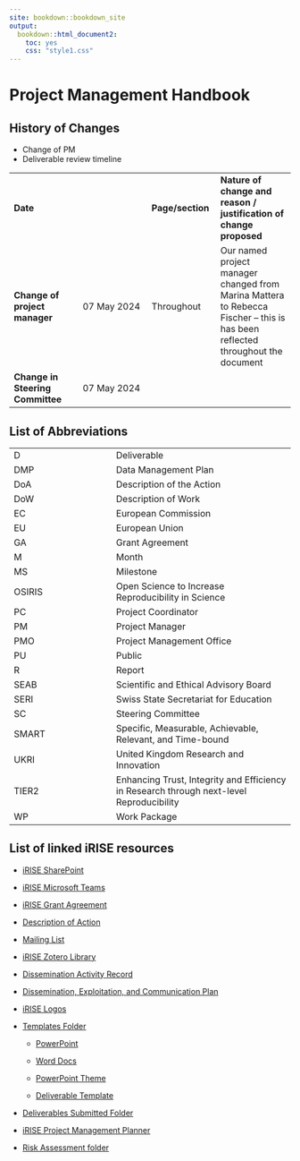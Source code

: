 ```yaml
---
site: bookdown::bookdown_site
output:
  bookdown::html_document2:
    toc: yes
    css: "style1.css"
---
```


# **Project Management Handbook**
## History of Changes

-   Change of PM\
-   Deliverable review timeline

|                                  |             |                  |                                                                                                                                |
|------------------|------------------|------------------|-------------------|
| **Date**                         |             | **Page/section** | **Nature of change and reason / justification of change proposed**                                                             |
| **Change of project manager**    | 07 May 2024 | Throughout       | Our named project manager changed from Marina Mattera to Rebecca Fischer -- this is has been reflected throughout the document |
| **Change in Steering Committee** | 07 May 2024 |                  |                                                                                                                                |

## List of Abbreviations

|        |                                                                                          |
|--------------------------|----------------------------------------------|
| D      | Deliverable                                                                              |
| DMP    | Data Management Plan                                                                     |
| DoA    | Description of the Action                                                                |
| DoW    | Description of Work                                                                      |
| EC     | European Commission                                                                      |
| EU     | European Union                                                                           |
| GA     | Grant Agreement                                                                          |
| M      | Month                                                                                    |
| MS     | Milestone                                                                                |
| OSIRIS | Open Science to Increase Reproducibility in Science                                      |
| PC     | Project Coordinator                                                                      |
| PM     | Project Manager                                                                          |
| PMO    | Project Management Office                                                                |
| PU     | Public                                                                                   |
| R      | Report                                                                                   |
| SEAB   | Scientific and Ethical Advisory Board                                                    |
| SERI   | Swiss State Secretariat for Education                                                    |
| SC     | Steering Committee                                                                       |
| SMART  | Specific, Measurable, Achievable, Relevant, and Time-bound                               |
| UKRI   | United Kingdom Research and Innovation                                                   |
| TIER2  | Enhancing Trust, Integrity and Efficiency in Research through next-level Reproducibility |
| WP     | Work Package                                                                             |

## List of linked iRISE resources

-   [iRISE SharePoint](https://charitede.sharepoint.com/sites/iRISE/Shared%20Documents/Forms/AllItems.aspx)

-   [iRISE Microsoft Teams](https://teams.microsoft.com/l/team/19%3aBeyH-eKopgikP84hU4FuJggrTXugFiipnYUq8krUnAE1%40thread.tacv2/conversations?groupId=63cd0d10-aa1b-4db9-9bb0-ed23b58ec69b&tenantId=afe91939-923e-432c-bc66-cbc3ec18d02c)

-   [iRISE Grant Agreement](https://charitede.sharepoint.com/:f:/r/sites/iRISE/Shared%20Documents/General/Grant%20Agreement/AMD-101094853-4_Nov2023?csf=1&web=1&e=cuFpdE)

-   [Description of Action](https://charitede.sharepoint.com/:b:/r/sites/iRISE/Shared%20Documents/General/Grant%20Agreement/GA%20amendment%20Sept.%202023/iRISE_Annex1B_DoA_2023-09-25_v4_clean.pdf?csf=1&web=1&e=CGlIBC)

-   [Mailing List](https://charitede.sharepoint.com/:w:/r/sites/iRISE/Shared%20Documents/General/iRISE%20Mailing%20List%20Full.docx?d=w78aadfc66f9b4bdc878dd41138496398&csf=1&web=1&e=xnGHy4)

-   [iRISE Zotero Library](https://www.zotero.org/groups/5148075/irise_library)

-   [Dissemination Activity Record](https://charitede.sharepoint.com/:x:/r/sites/iRISE/Shared%20Documents/WP6/iRISE%20Dissemination%20Activity%20Record.xlsx?d=w47a1cbfaa6c34ab5aee84a6dba643912&csf=1&web=1&e=9cfBaW)

-   [Dissemination, Exploitation, and Communication Plan](https://charitede.sharepoint.com/:w:/r/sites/iRISE/Shared%20Documents/WP6/iRISE%20Dissemination%20Plan_Draft%201.2.docx?d=w7a63d0ea4a374c1bbe3b7fd98d0c7d2f&csf=1&web=1&e=jY54DT)

-   [iRISE Logos](https://charitede.sharepoint.com/:f:/r/sites/iRISE/Shared%20Documents/Branding%20and%20Website/iRISE%20Logos/Logos?csf=1&web=1&e=mh7pQM)

-   [Templates Folder](https://charitede.sharepoint.com/:f:/r/sites/iRISE/Shared%20Documents/General/iRISE%20Dissemination_Communication_Templates/Templates?csf=1&web=1&e=P8QVBa)

    -   [PowerPoint](https://charitede.sharepoint.com/:p:/r/sites/iRISE/Shared%20Documents/General/iRISE%20Dissemination_Communication_Templates/Templates/PPT%20Template.pptx?d=w197f096e83fa4576a6f82bdcd51489b2&csf=1&web=1&e=MREwQ4)

    -   [Word Docs](https://charitede.sharepoint.com/:w:/r/sites/iRISE/Shared%20Documents/General/iRISE%20Dissemination_Communication_Templates/Templates/DocTemplate.docx?d=wcb083ece13604791b342b0bb693fe067&csf=1&web=1&e=f61QPR)

    -   [PowerPoint Theme](https://charitede.sharepoint.com/:u:/r/sites/iRISE/Shared%20Documents/Branding%20and%20Website/iRISE.thmx?csf=1&web=1&e=fyKrZL)

    -   [Deliverable Template](https://charitede.sharepoint.com/:w:/r/sites/iRISE/Shared%20Documents/General/iRISE%20Dissemination_Communication_Templates/Templates/DeliverableTemplate.docx?d=w4ec2474158ab425f86655df0f923297d&csf=1&web=1&e=drgFm9)

-   [Deliverables Submitted Folder](https://charitede.sharepoint.com/:f:/r/sites/iRISE/Shared%20Documents/General/Project%20Outputs%20(Deliverables,%20Milestones,%20Papers)/Deliverables%20submitted?csf=1&web=1&e=L4NinF)

-   [iRISE Project Management Planner](https://tasks.office.com/charitede.onmicrosoft.com/en-US/Home/Planner/#/plantaskboard?groupId=63cd0d10-aa1b-4db9-9bb0-ed23b58ec69b&planId=P4fliqzuUEeyiZo6z3Z3L5YAAegq)

-   [Risk Assessment folder](https://charitede.sharepoint.com/:f:/r/sites/iRISE/Shared%20Documents/WP7/Project%20Management/Risk%20Assessments?csf=1&web=1&e=v2Nm3v)
